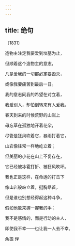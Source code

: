 ```yaml
---
---
---
```

title: 绝句
---




（1831）

造物主注定我要爱到坟墓为止，

但顺着这个造物主的意志，

凡是爱我的一切都必定要毁灭，

或像我要痛苦到最后一日。

我的意志同我的希望在对立着，

我爱别人，却怕倒转来有人爱我。





春天到来的时候荒野的山岩上

毋忘草在孤独地开着花朵，

尽管是狂风吹着它，暴雨打着它，

山岩像往常一样地屹立着；

但美丽的小花在山上不复存在，

它已经被冰雹打折、被狂风吹坏。





我也正是这样，在命运的打击下

像山岩般站立着，挺胸昂首，

但是谁也别想经得起这种斗争，

假如他敢来握一握我的手；

我不是感情的，而是行动的主人，

即使我不幸——也让我一人去不幸。

余振 译